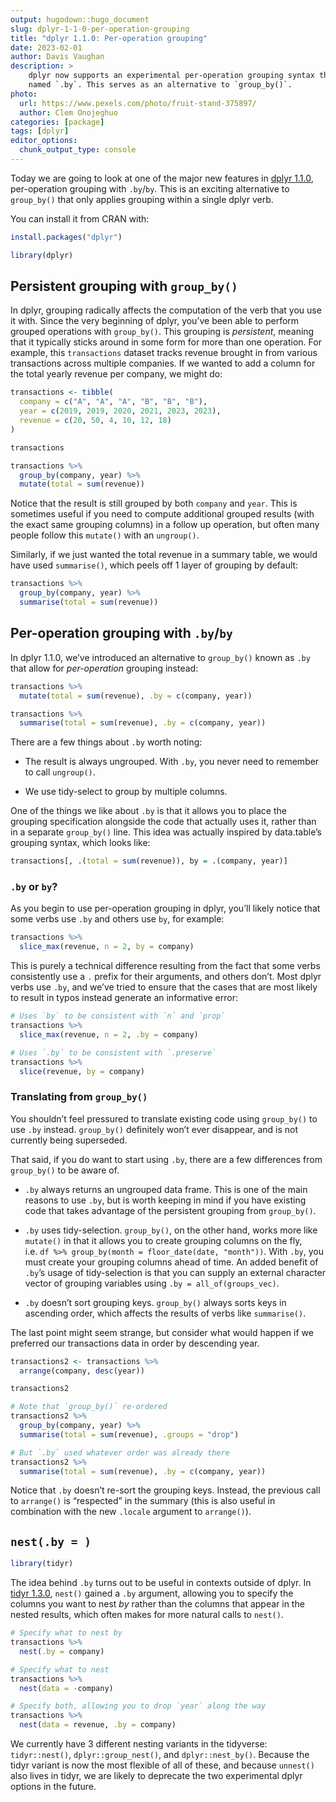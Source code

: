 ```yaml
---
output: hugodown::hugo_document
slug: dplyr-1-1-0-per-operation-grouping
title: "dplyr 1.1.0: Per-operation grouping"
date: 2023-02-01
author: Davis Vaughan
description: >
    dplyr now supports an experimental per-operation grouping syntax through a new argument
    named `.by`. This serves as an alternative to `group_by()`.
photo:
  url: https://www.pexels.com/photo/fruit-stand-375897/
  author: Clem Onojeghuo
categories: [package] 
tags: [dplyr]
editor_options: 
  chunk_output_type: console
---
```


Today we are going to look at one of the major new features in [dplyr 1.1.0](https://dplyr.tidyverse.org/news/index.html#dplyr-110), per-operation grouping with `.by`/`by`.
This is an exciting alternative to `group_by()` that only applies grouping within a single dplyr verb.

You can install it from CRAN with:

```r
install.packages("dplyr")
```

```r
library(dplyr)
```

## Persistent grouping with `group_by()`

In dplyr, grouping radically affects the computation of the verb that you use it with.
Since the very beginning of dplyr, you've been able to perform grouped operations with `group_by()`.
This grouping is *persistent*, meaning that it typically sticks around in some form for more than one operation.
For example, this `transactions` dataset tracks revenue brought in from various transactions across multiple companies.
If we wanted to add a column for the total yearly revenue per company, we might do:

```r
transactions <- tibble(
  company = c("A", "A", "A", "B", "B", "B"),
  year = c(2019, 2019, 2020, 2021, 2023, 2023),
  revenue = c(20, 50, 4, 10, 12, 18)
)

transactions
```

```r
transactions %>%
  group_by(company, year) %>%
  mutate(total = sum(revenue))
```

Notice that the result is still grouped by both `company` and `year`.
This is sometimes useful if you need to compute additional grouped results (with the exact same grouping columns) in a follow up operation, but often many people follow this `mutate()` with an `ungroup()`.

Similarly, if we just wanted the total revenue in a summary table, we would have used `summarise()`, which peels off 1 layer of grouping by default:

```r
transactions %>%
  group_by(company, year) %>%
  summarise(total = sum(revenue))
```

## Per-operation grouping with `.by`/`by`

In dplyr 1.1.0, we've introduced an alternative to `group_by()` known as `.by` that allow for *per-operation* grouping instead:

```r
transactions %>%
  mutate(total = sum(revenue), .by = c(company, year))

transactions %>%
  summarise(total = sum(revenue), .by = c(company, year))
```

There are a few things about `.by` worth noting:

-   The result is always ungrouped.
    With `.by`, you never need to remember to call `ungroup()`.

-   We use tidy-select to group by multiple columns.

One of the things we like about `.by` is that it allows you to place the grouping specification alongside the code that actually uses it, rather than in a separate `group_by()` line.
This idea was actually inspired by data.table's grouping syntax, which looks like:

```r
transactions[, .(total = sum(revenue)), by = .(company, year)]
```

### `.by` or `by`?

As you begin to use per-operation grouping in dplyr, you'll likely notice that some verbs use `.by` and others use `by`, for example:

```r
transactions %>%
  slice_max(revenue, n = 2, by = company)
```

This is purely a technical difference resulting from the fact that some verbs consistently use a `.` prefix for their arguments, and others don't.
Most dplyr verbs use `.by`, and we've tried to ensure that the cases that are most likely to result in typos instead generate an informative error:

```r
# Uses `by` to be consistent with `n` and `prop`
transactions %>%
  slice_max(revenue, n = 2, .by = company)

# Uses `.by` to be consistent with `.preserve`
transactions %>%
  slice(revenue, by = company)
```

### Translating from `group_by()`

You shouldn't feel pressured to translate existing code using `group_by()` to use `.by` instead.
`group_by()` definitely won't ever disappear, and is not currently being superseded.

That said, if you do want to start using `.by`, there are a few differences from `group_by()` to be aware of.

-   `.by` always returns an ungrouped data frame.
    This is one of the main reasons to use `.by`, but is worth keeping in mind if you have existing code that takes advantage of the persistent grouping from `group_by()`.

-   `.by` uses tidy-selection.
    `group_by()`, on the other hand, works more like `mutate()` in that it allows you to create grouping columns on the fly, i.e. `df %>% group_by(month = floor_date(date, "month"))`.
    With `.by`, you must create your grouping columns ahead of time.
    An added benefit of `.by`'s usage of tidy-selection is that you can supply an external character vector of grouping variables using `.by = all_of(groups_vec)`.

-   `.by` doesn't sort grouping keys.
    `group_by()` always sorts keys in ascending order, which affects the results of verbs like `summarise()`.

The last point might seem strange, but consider what would happen if we preferred our transactions data in order by descending year.

```r
transactions2 <- transactions %>%
  arrange(company, desc(year))

transactions2
```

```r
# Note that `group_by()` re-ordered
transactions2 %>%
  group_by(company, year) %>%
  summarise(total = sum(revenue), .groups = "drop")

# But `.by` used whatever order was already there
transactions2 %>%
  summarise(total = sum(revenue), .by = c(company, year))
```

Notice that `.by` doesn't re-sort the grouping keys.
Instead, the previous call to `arrange()` is "respected" in the summary (this is also useful in combination with the new `.locale` argument to `arrange()`).

## `nest(.by = )`

```r
library(tidyr)
```

The idea behind `.by` turns out to be useful in contexts outside of dplyr.
In [tidyr 1.3.0](https://www.tidyverse.org/blog/2023/01/tidyr-1-3-0/#nestby), `nest()` gained a `.by` argument, allowing you to specify the columns you want to nest *by* rather than the columns that appear in the nested results, which often makes for more natural calls to `nest()`.

```r
# Specify what to nest by
transactions %>%
  nest(.by = company)

# Specify what to nest
transactions %>%
  nest(data = -company)

# Specify both, allowing you to drop `year` along the way
transactions %>%
  nest(data = revenue, .by = company)
```

We currently have 3 different nesting variants in the tidyverse: `tidyr::nest()`, `dplyr::group_nest()`, and `dplyr::nest_by()`.
Because the tidyr variant is now the most flexible of all of these, and because `unnest()` also lives in tidyr, we are likely to deprecate the two experimental dplyr options in the future.
